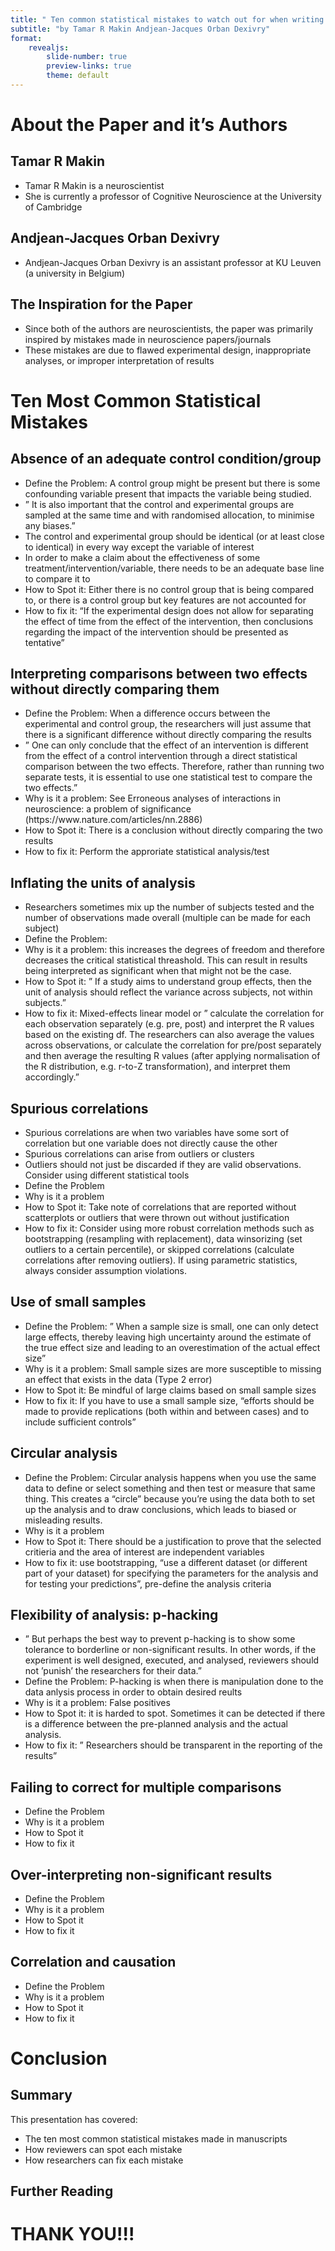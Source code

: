 ```yaml
---
title: " Ten common statistical mistakes to watch out for when writing or reviewing a manuscript"
subtitle: "by Tamar R Makin Andjean-Jacques Orban Dexivry"
format:
    revealjs:
        slide-number: true
        preview-links: true
        theme: default
---
```


#  About the Paper and it's Authors

##  Tamar R Makin

- Tamar R Makin is a neuroscientist
- She is currently a professor of Cognitive Neuroscience at the University of Cambridge

## Andjean-Jacques Orban Dexivry

- Andjean-Jacques Orban Dexivry is an assistant professor at KU Leuven (a university in Belgium)

## The Inspiration for the Paper

- Since both of the authors are neuroscientists, the paper was primarily inspired by mistakes made in neuroscience papers/journals
- These mistakes are due to flawed experimental design, inappropriate analyses, or improper interpretation of results

# Ten Most Common Statistical Mistakes 

## Absence of an adequate control condition/group

- Define the Problem: A control group might be present but there is some confounding variable present that impacts the variable being studied.
- " It is also important that the control and experimental groups are sampled at the same time and with randomised allocation, to minimise any biases."
- The control and experimental group should be identical (or at least close to identical) in every way except the variable of interest
- In order to make a claim about the effectiveness of some treatment/intervention/variable, there needs to be an adequate base line to 
compare it to
- How to Spot it: Either there is no control group that is being compared to, or there is a control group but key features are not accounted for
- How to fix it: "If the experimental design does not allow for separating the effect of time from the effect of the intervention, then conclusions regarding the
 impact of the intervention should be presented as tentative"

##  Interpreting comparisons between two effects without directly comparing them

- Define the Problem: When a difference occurs between the experimental and control group, the researchers will just assume that there is a significant difference without directly comparing the results
- " One can only conclude that the effect of an intervention is different from the effect of a control intervention through a direct statistical comparison between the two effects. Therefore, rather than running two separate tests, it is essential to use one statistical test to compare the two effects."
- Why is it a problem: See Erroneous analyses of interactions in neuroscience: a problem of significance (https://www.nature.com/articles/nn.2886)
- How to Spot it: There is a conclusion without directly comparing the two results
- How to fix it: Perform the approriate statistical analysis/test

##  Inflating the units of analysis

- Researchers sometimes mix up the number of subjects tested and the number of observations made overall (multiple can be made for each subject)
- Define the Problem: 
- Why is it a problem: this increases the degrees of freedom and therefore decreases the critical statistical threashold. This can result in results being interpreted as significant when that might not be the case. 
- How to Spot it: " If a study aims to understand group effects, then the unit of analysis should reflect the variance across subjects, not 
within subjects."
- How to fix it: Mixed-effects linear model or " calculate the correlation for each observation separately (e.g. pre, post) and
 interpret the R values based on the existing df. The researchers can also average the values across observations, or calculate the correlation
 for pre/post separately and then average the resulting R values (after applying normalisation of the R distribution, e.g. r-to-Z transformation),
 and interpret them accordingly."

## Spurious correlations

- Spurious correlations are when two variables have some sort of correlation but one variable does not directly cause the other
- Spurious correlations can arise from outliers or clusters
- Outliers should not just be discarded if they are valid observations. Consider using different statistical tools
- Define the Problem
- Why is it a problem
- How to Spot it: Take note of correlations that are reported without scatterplots or outliers that were thrown out without justification
- How to fix it: Consider using more robust correlation methods such as bootstrapping (resampling with replacement), data winsorizing (set outliers to a certain percentile), or skipped correlations (calculate correlations after removing outliers). If using parametric statistics, always consider assumption violations.

## Use of small samples

- Define the Problem: " When a sample size is small, one can only detect large effects, thereby leaving high uncertainty
 around the estimate of the true effect size and leading to an overestimation of the actual effect size"
- Why is it a problem: Small sample sizes are more susceptible to missing an effect that exists in the data (Type 2 error)
- How to Spot it: Be mindful of large claims based on small sample sizes
- How to fix it: If you have to use a small sample size, "efforts should be made to provide replications (both within and between
 cases) and to include sufficient controls"


##   Circular analysis

- Define the Problem: Circular analysis happens when you use the same data to define or select something and then test or measure that 
same thing. This creates a "circle" because you're using the data both to set up the analysis and to draw conclusions, which leads to 
biased or misleading results.
- Why is it a problem
- How to Spot it: There should be a justification to prove that the selected critieria and the area of interest are independent variables
- How to fix it: use bootstrapping, "use a different dataset (or different part of your dataset) for specifying the parameters for the 
analysis  and for testing your predictions", pre-define the analysis criteria

## Flexibility of analysis: p-hacking
- " But perhaps the best way to prevent p-hacking is to show some tolerance to borderline or non-significant results. In other words, if the
 experiment is well designed, executed, and analysed, reviewers should not ’punish’ the researchers for their data."
- Define the Problem: P-hacking is when there is manipulation done to the data anlysis process in order to obtain desired reults
- Why is it a problem: False positives
- How to Spot it: it is harded to spot. Sometimes it can be detected if there is a difference between the pre-planned analysis and the actual analysis.
- How to fix it: " Researchers should be transparent in the reporting of the results"


## Failing to correct for multiple comparisons

- Define the Problem
- Why is it a problem
- How to Spot it
- How to fix it

## Over-interpreting non-significant results

- Define the Problem
- Why is it a problem
- How to Spot it
- How to fix it

## Correlation and causation

- Define the Problem
- Why is it a problem
- How to Spot it
- How to fix it

# Conclusion

## Summary

This presentation has covered:

- The ten most common statistical mistakes made in manuscripts
- How reviewers can spot each mistake
- How researchers can fix each mistake

## Further Reading



# THANK YOU!!!